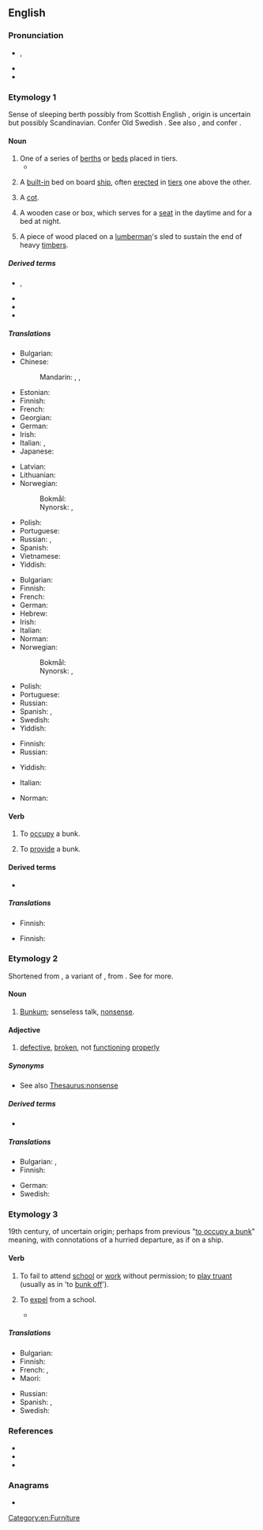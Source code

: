 {{also|Bunk}}
==English==
{{wikipedia}}

===Pronunciation===
* {{enPR|bŭngk}}, {{IPA|en|/bʌŋk/}}
* {{audio|en|En-au-bunk.ogg|Audio (AU)}}
* {{rhymes|en|ʌŋk}}

===Etymology 1===
Sense of sleeping berth possibly from Scottish English {{m|en|bunker||seat, bench}}, origin is uncertain but possibly Scandinavian.
Confer Old Swedish {{m|gmq-osw|bunke||boards used to protect the cargo of a ship}}.
See also {{m|en|boarding}}, {{m|en|flooring}} and confer {{m|en|bunch}}.

====Noun====
{{en-noun}}

# One of a series of [[berth]]s or [[bed]]s placed in tiers.
#* {{quote-book|en|year=1913|author=[[w:Robert Barr (writer)|Robert Barr]]
|title=Lord Stranleigh Abroad
|chapter=6|url=http://openlibrary.org/works/OL1796924W
|passage=The men resided in a huge bunk house, which consisted of one room only, with a shack outside where the cooking was done. In the large room were a dozen '''bunks''' ; half of them in a very dishevelled state, […]}}
#: {{ux|en|Jane sleeps in the top '''bunk''', and her little sister Lauren takes the bottom '''bunk'''.}}
# {{lb|en|nautical}} A [[built-in]] bed on board [[ship]], often [[erected]] in [[tier]]s one above the other.
# {{lb|en|military}} A [[cot]].
# {{lb|en|US}} A wooden case or box, which serves for a [[seat]] in the daytime and for a bed at night.
# {{lb|en|US|dialect}} A piece of wood placed on a [[lumberman]]'s sled to sustain the end of heavy [[timber]]s.

=====Derived terms=====
* {{l|en|bunk bed}}, {{l|en|bunkbed}}
* {{l|en|bunkhouse}}
* {{l|en|bunkmate}}
* {{l|en|bunkspace}}

=====Translations=====
{{trans-top|one of a series of berth in tiers}}
* Bulgarian: {{t|bg|койка}}
* Chinese:
*: Mandarin: {{t+|cmn|舖位|sc=Hani}}, {{t+|cmn|铺位|tr=pùwèi|sc=Hani}}, {{t+|cmn|床位|tr=chuángwèi|sc=Hani}}
* Estonian: {{t-needed|et}}
* Finnish: {{t+|fi|punkka}}
* French: {{t+|fr|couchette|f}}
* Georgian: {{t-needed|ka}}
* German: {{t+|de|Koje|f}}
* Irish: {{t|ga|bunc|m}}
* Italian: {{t+|it|cuccetta|f}}, {{t+|it|letto a castello|m}}
* Japanese: {{t+|ja|寝台|tr=しんだい, shindai}}
{{trans-mid}}
* Latvian: {{t-needed|lv}}
* Lithuanian: {{t-needed|lt}}
* Norwegian:
*: Bokmål: {{t+|nb|køye|m|f}}
*: Nynorsk: {{t|nn|køye|f}}, {{t|nn|køy|f}}
* Polish: {{t-needed|pl}}
* Portuguese: {{t+|pt|beliche|m}}
* Russian: {{t+|ru|ко́йка|f}}, {{t+|ru|по́лка|f}}
* Spanish: {{t+|es|litera|f}}
* Vietnamese: {{t-needed|vi}}
* Yiddish: {{t|yi|באַנקבעטל|n|sc=Hebr}}
{{trans-bottom}}

{{trans-top|built-in bed on board a ship}}
* Bulgarian: {{t|bg|ко́йка|f}}
* Finnish: {{t+|fi|punkka}}
* French: {{t+|fr|couchette|f}}
* German: {{t+|de|Koje|f}}
* Hebrew: {{t+|he|דַּרְגָּשׁ שֵׁנָה|m|tr=dargash shenah}}
* Irish: {{t|ga|bunc|m}}
* Italian: {{t+|it|cuccetta|f}}
* Norman: {{t|nrf|cabanne|f}} {{qualifier|Jersey}}
* Norwegian:
*: Bokmål: {{t+|nb|køye|m|f}}
*: Nynorsk: {{t|nn|køye|f}}, {{t|nn|køy|f}}
{{trans-mid}}
* Polish: {{t+|pl|koja|f}}
* Portuguese: {{t+|pt|beliche|m}}
* Russian: {{t+|ru|ко́йка|f}}
* Spanish: {{t+|es|litera|f}}, {{t+|es|camarote|m}}
* Swedish: {{t+|sv|koj|c}}
* Yiddish: {{t|yi|באַנקבעטל|n|sc=Hebr}}
{{trans-bottom}}

{{trans-top|(military) cot}}
* Finnish: {{t+|fi|punkka}}
* Russian: {{t+|ru|ко́йка|f}}
{{trans-mid}}
* Yiddish: {{t|yi|באַנקבעטל|n|sc=Hebr}}
{{trans-bottom}}

{{checktrans-top}}
* Italian: {{t+check|it|giaciglio|m}}
{{trans-mid}}
* Norman: {{t-check|nrf|liet d'pathai|m}} {{qualifier|Jersey}}
{{trans-bottom}}

====Verb====
{{en-verb}}

# To [[occupy]] a bunk.
#: {{ux|en|Due to bed shortages, Jeff and Paul had to '''bunk''' together.}}
# To [[provide]] a bunk.

====Derived terms====
* {{l|en|bunk up}}

=====Translations=====
{{trans-top|to occupy a bunk}}
* Finnish: {{t|fi|bunkata}}
{{trans-mid}}
{{trans-bottom}}

{{trans-top|to provide a bunk}}
* Finnish: {{t+|fi|majoittaa}}
{{trans-mid}}
{{trans-bottom}}

===Etymology 2===
Shortened from {{m|en|bunkum}}, a variant of {{m|en|buncombe}}, from {{w|Buncombe County, North Carolina}}. See {{m|en|bunkum}} for more.

====Noun====
{{en-noun|-}}

# {{lb|en|slang}} [[bunkum|Bunkum]]; senseless talk, [[nonsense]].
#: {{ux|en|What she said about me was total '''bunk'''. Don't believe a word}}

====Adjective====
{{en-adjective|-}}

# {{lb|en|slang}} [[defective]], [[broken]], not [[functioning]] [[properly]]

=====Synonyms=====
* See also [[Thesaurus:nonsense]]

=====Derived terms=====
* {{l|en|debunk}}

=====Translations=====
{{trans-top|nonsense}}
* Bulgarian: {{t+|bg|глупости|p}}, {{t+|bg|дрънканици|p}}
* Finnish: {{t+|fi|soopa}}
{{trans-mid}}
* German: {{t+|de|Quatsch|m}}
* Swedish: {{t+|sv|strunt|n}}
{{trans-bottom}}

===Etymology 3===
19th century, of uncertain origin; perhaps from previous "[[bunk#Etymology 1|to occupy a bunk]]" meaning, with connotations of a hurried departure, as if on a ship.

====Verb====
{{en-verb}}

# {{lb|en|British}} To fail to attend [[school]] or [[work]] without permission; to [[play truant]] (usually as in 'to [[bunk off]]').
#: {{ux|en|The naughty boys decided to '''bunk''' school and visit the comic shop.}}
# {{lb|en|dated}} To [[expel]] from a school.
#* {{RQ:Waugh Brideshead Revisited|chapter=4|pages=83–84|pageref=83|passage=She was '''bunked''' from the convent last term. I don't quite know what for.}}

=====Translations=====
{{trans-top|to fail to attend school without permission}}
* Bulgarian: {{t|bg|бягам от училище}}
* Finnish: {{t+|fi|lintsata}}
* French: {{t+|fr|faire l’école buissonnière}}, {{t+|fr|buissonner}} {{qualifier|familiar, France}}
* Maori: {{t|mi|takē kura}}
{{trans-mid}}
* Russian: {{t+|ru|прогуливать|impf|sc=Cyrl}}
* Spanish: {{t+|es|hacer novillos}} {{qualifier|colloquial}}, {{t+|es|hacer la cimarra}} {{qualifier|colloquial|Chile}}
* Swedish: {{t+|sv|skolka}}
{{trans-bottom}}

===References===
* {{R:Online Etymology Dictionary}}
* {{R:Websters}}
* {{R:Webster 1913}}

===Anagrams===
* {{anagrams|en|a=bknu|knub}}

[[Category:en:Furniture]]